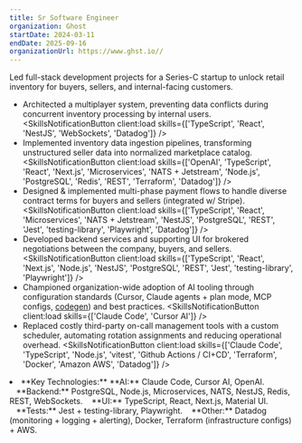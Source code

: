 ```yaml
---
title: Sr Software Engineer
organization: Ghost
startDate: 2024-03-11
endDate: 2025-09-16
organizationUrl: https://www.ghst.io//
---
```


Led full-stack development projects for a Series-C startup to unlock retail inventory for buyers, sellers, and internal-facing customers.

* Architected a multiplayer system, preventing data conflicts during concurrent inventory processing by internal users. <SkillsNotificationButton client:load skills={['TypeScript', 'React', 'NestJS', 'WebSockets', 'Datadog']} />
* Implemented inventory data ingestion pipelines, transforming unstructured seller data into normalized marketplace catalog. <SkillsNotificationButton client:load skills={['OpenAI', 'TypeScript', 'React', 'Next.js', 'Microservices', 'NATS + Jetstream', 'Node.js', 'PostgreSQL', 'Redis', 'REST', 'Terraform', 'Datadog']} />
* Designed & implemented multi-phase payment flows to handle diverse contract terms for buyers and sellers (integrated w/ Stripe). <SkillsNotificationButton client:load skills={['TypeScript', 'React', 'Microservices', 'NATS + Jetstream', 'NestJS', 'PostgreSQL', 'REST', 'Jest', 'testing-library', 'Playwright', 'Datadog']} />
* Developed backend services and supporting UI for brokered negotiations between the company, buyers, and sellers. <SkillsNotificationButton client:load skills={['TypeScript', 'React', 'Next.js', 'Node.js', 'NestJS', 'PostgreSQL', 'REST', 'Jest', 'testing-library', 'Playwright']} />
* Championed organization-wide adoption of AI tooling through configuration standards (Cursor, Claude agents + plan mode, MCP configs, <a href="https://codegen.com/" target="_blank">codegen</a>) and best practices. <SkillsNotificationButton client:load skills={['Claude Code', 'Cursor AI']} />
* Replaced costly third-party on-call management tools with a custom scheduler, automating rotation assignments and reducing operational overhead. <SkillsNotificationButton client:load skills={['Claude Code', 'TypeScript', 'Node.js', 'vitest', 'Github Actions / CI+CD', 'Terraform', 'Docker', 'Amazon AWS', 'Datadog']} />
<li class="print-only">**Key Technologies:** **AI:** Claude Code, Cursor AI, OpenAI. &nbsp;&nbsp;&nbsp;**Backend:** PostgreSQL, Node.js, Microservices, NATS, NestJS, Redis, REST, WebSockets. &nbsp;&nbsp;&nbsp;**UI:** TypeScript, React, Next.js, Material UI. &nbsp;&nbsp;&nbsp;**Tests:** Jest + testing-library, Playwright. &nbsp;&nbsp;&nbsp;**Other:** Datadog (monitoring + logging + alerting), Docker, Terraform (infrastructure configs) + AWS.</li>
